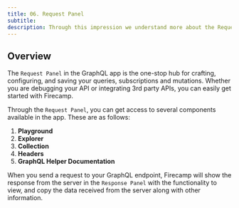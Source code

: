 ```yaml
---
title: 06. Request Panel
subtitle:
description: Through this impression we understand more about the Request panel in the GraphQL app of Firecamp
---
```


## Overview

The `Request Panel` in the GraphQL app is the one-stop hub for crafting, configuring, and saving your queries, subscriptions and mutations. Whether you are debugging your API or integrating 3rd party APIs, you can easily get started with Firecamp.

Through the `Request Panel`, you can get access to several components available in the app. These are as follows:

1.  **Playground**
2.  **Explorer**
3.  **Collection**
4.  **Headers**
5.  **GraphQL Helper Documentation**

When you send a request to your GraphQL endpoint, Firecamp will show the response from the server in the `Response Panel` with the functionality to view, and copy the data received from the server along with other information.
